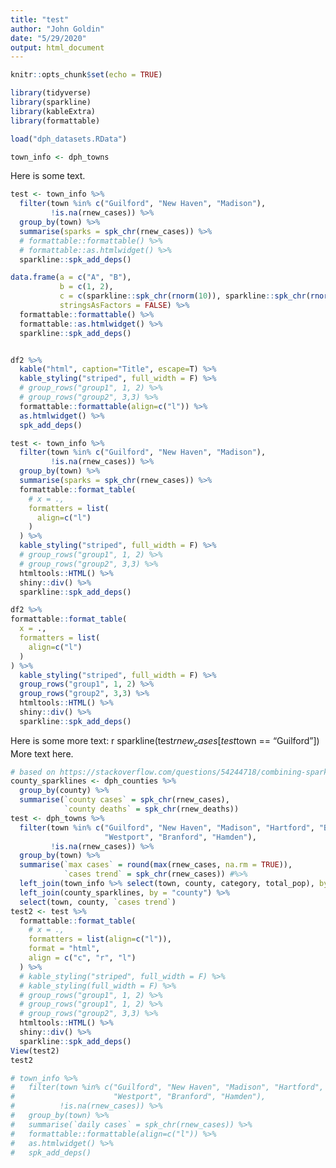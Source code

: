 ```yaml
---
title: "test"
author: "John Goldin"
date: "5/29/2020"
output: html_document
---
```


```r
knitr::opts_chunk$set(echo = TRUE)
```
```r
library(tidyverse)
library(sparkline)
library(kableExtra)
library(formattable)
```
```r
load("dph_datasets.RData")

town_info <- dph_towns 
```

Here is some text.


```r
test <- town_info %>% 
  filter(town %in% c("Guilford", "New Haven", "Madison"),
         !is.na(rnew_cases)) %>% 
  group_by(town) %>% 
  summarise(sparks = spk_chr(rnew_cases)) %>% 
  # formattable::formattable() %>% 
  # formattable::as.htmlwidget() %>% 
  sparkline::spk_add_deps()

data.frame(a = c("A", "B"), 
           b = c(1, 2), 
           c = c(sparkline::spk_chr(rnorm(10)), sparkline::spk_chr(rnorm(10), width = 100)), 
           stringsAsFactors = FALSE) %>% 
  formattable::formattable() %>% 
  formattable::as.htmlwidget() %>% 
  sparkline::spk_add_deps()


df2 %>%
  kable("html", caption="Title", escape=T) %>% 
  kable_styling("striped", full_width = F) %>%
  # group_rows("group1", 1, 2) %>%
  # group_rows("group2", 3,3) %>% 
  formattable::formattable(align=c("l")) %>% 
  as.htmlwidget() %>% 
  spk_add_deps()

test <- town_info %>% 
  filter(town %in% c("Guilford", "New Haven", "Madison"),
         !is.na(rnew_cases)) %>% 
  group_by(town) %>% 
  summarise(sparks = spk_chr(rnew_cases)) %>% 
  formattable::format_table(
    # x = .,
    formatters = list(
      align=c("l")
    )
  ) %>%
  kable_styling("striped", full_width = F) %>%
  # group_rows("group1", 1, 2) %>%
  # group_rows("group2", 3,3) %>%
  htmltools::HTML() %>%
  shiny::div() %>%
  sparkline::spk_add_deps()

df2 %>%
formattable::format_table(
  x = .,
  formatters = list(
    align=c("l")
  )
) %>%
  kable_styling("striped", full_width = F) %>%
  group_rows("group1", 1, 2) %>%
  group_rows("group2", 3,3) %>%
  htmltools::HTML() %>%
  shiny::div() %>%
  sparkline::spk_add_deps()

```

Here is some more text:
r sparkline(test$rnew_cases[test$town == "Guilford"])
More text here.

```r
# based on https://stackoverflow.com/questions/54244718/combining-sparkline-in-kableextra-table
county_sparklines <- dph_counties %>% 
  group_by(county) %>% 
  summarise(`county cases` = spk_chr(rnew_cases),
            `county deaths` = spk_chr(rnew_deaths))
test <- dph_towns %>% 
  filter(town %in% c("Guilford", "New Haven", "Madison", "Hartford", "Bridgeport",
                     "Westport", "Branford", "Hamden"),
         !is.na(rnew_cases)) %>% 
  group_by(town) %>% 
  summarise(`max cases` = round(max(rnew_cases, na.rm = TRUE)),
            `cases trend` = spk_chr(rnew_cases)) #%>% 
  left_join(town_info %>% select(town, county, category, total_pop), by = "town")  %>%
  left_join(county_sparklines, by = "county") %>% 
  select(town, county, `cases trend`)
test2 <- test %>% 
  formattable::format_table(
    # x = .,
    formatters = list(align=c("l")),
    format = "html",
    align = c("c", "r", "l")
  ) %>%
  # kable_styling("striped", full_width = F) %>%
  # kable_styling(full_width = F) %>%
  # group_rows("group1", 1, 2) %>%
  # group_rows("group1", 1, 2) %>%
  # group_rows("group2", 3,3) %>%
  htmltools::HTML() %>%
  shiny::div() %>%
  sparkline::spk_add_deps()
View(test2)
test2

# town_info %>% 
#   filter(town %in% c("Guilford", "New Haven", "Madison", "Hartford", "Bridgeport",
#                      "Westport", "Branford", "Hamden"),
#          !is.na(rnew_cases)) %>% 
#   group_by(town) %>% 
#   summarise(`daily cases` = spk_chr(rnew_cases)) %>% 
#   formattable::formattable(align=c("l")) %>% 
#   as.htmlwidget() %>% 
#   spk_add_deps()
```


